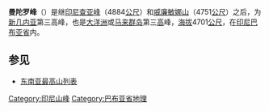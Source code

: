 '''曼陀罗峰'''（{{lang-id|Puncak Mandala}}）是继[[印尼|印尼]][[查亚峰|查亚峰]]（4884[[公尺|公尺]]）和[[威廉敏娜山|威廉敏娜山]]（4751[[公尺|公尺]]）之后，为[[新几内亚|新几内亚]]第三高峰，也是[[大洋洲|大洋洲]]或[[马来群岛|马来群岛]]第三[[高|高]]峰，[[海拔|海拔]]4701[[公尺|公尺]]，在[[印尼|印尼]][[巴布亚省|巴布亚省]]内。

==参见==
*[[东南亚最高山列表|东南亚最高山列表]]

{{Indonesia-geo-stub}}
[[Category:印尼山峰|Category:印尼山峰]]
[[Category:巴布亚省地理|Category:巴布亚省地理]]